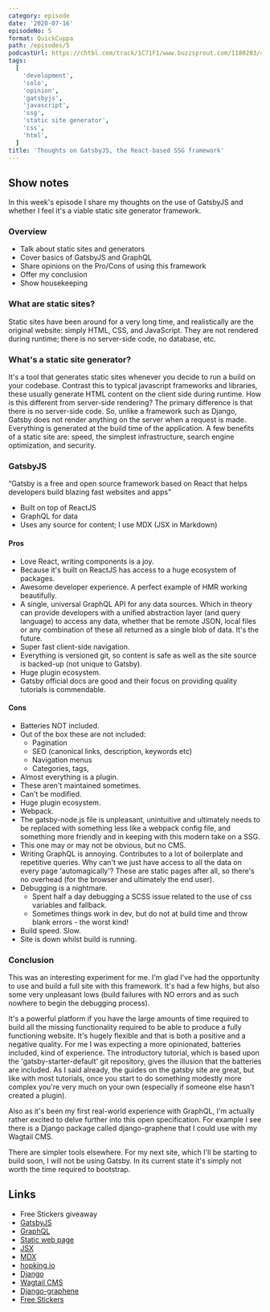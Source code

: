 ```yaml
---
category: episode
date: '2020-07-16'
episodeNo: 5
format: QuickCuppa
path: /episodes/5
podcastUrl: https://chtbl.com/track/1C71F1/www.buzzsprout.com/1180283/4590401-quickcuppa-thoughts-on-gatsbyjs-the-react-based-ssg-framework.mp3
tags:
  [
    'development',
    'solo',
    'opinion',
    'gatsbyjs',
    'javascript',
    'ssg',
    'static site generator',
    'css',
    'html',
  ]
title: 'Thoughts on GatsbyJS, the React-based SSG framework'
---
```


## Show notes

In this week's episode I share my thoughts on the use of GatsbyJS and whether I feel it's a viable static site generator framework.

### Overview

- Talk about static sites and generators
- Cover basics of GatsbyJS and GraphQL
- Share opinions on the Pro/Cons of using this framework
- Offer my conclusion
- Show housekeeping

### What are static sites?

Static sites have been around for a very long time, and realistically are the original website: simply HTML, CSS, and JavaScript. They are not rendered during runtime; there is no server-side code, no database, etc.

### What's a static site generator?

It's a tool that generates static sites whenever you decide to run a build on your codebase.
Contrast this to typical javascript frameworks and libraries, these usually generate HTML content on the client side during runtime.
How is this different from server-side rendering? The primary difference is that there is no server-side code. So, unlike a framework such as Django, Gatsby does not render anything on the server when a request is made. Everything is generated at the build time of the application.
A few benefits of a static site are: speed, the simplest infrastructure, search engine optimization, and security.

### GatsbyJS

“Gatsby is a free and open source framework based on React that helps developers build blazing fast websites and apps”

- Built on top of ReactJS
- GraphQL for data
- Uses any source for content; I use MDX (JSX in Markdown)

#### Pros

- Love React, writing components is a joy.
- Because it's built on ReactJS has access to a huge ecosystem of packages.
- Awesome developer experience. A perfect example of HMR working beautifully.
- A single, universal GraphQL API for any data sources. Which in theory can provide developers with a unified abstraction layer (and query language) to access any data, whether that be remote JSON, local files or any combination of these all returned as a single blob of data. It's the future.
- Super fast client-side navigation.
- Everything is versioned git, so content is safe as well as the site source is backed-up (not unique to Gatsby).
- Huge plugin ecosystem.
- Gatsby official docs are good and their focus on providing quality tutorials is commendable.

#### Cons

- Batteries NOT included.
- Out of the box these are not included:
  - Pagination
  - SEO (canonical links, description, keywords etc)
  - Navigation menus
  - Categories, tags,
- Almost everything is a plugin.
- These aren't maintained sometimes.
- Can't be modified.
- Huge plugin ecosystem.
- Webpack.
- The gatsby-node.js file is unpleasant, unintuitive and ultimately needs to be replaced with something less like a webpack config file, and something more friendly and in keeping with this modern take on a SSG.
- This one may or may not be obvious, but no CMS.
- Writing GraphQL is annoying. Contributes to a lot of boilerplate and repetitive queries. Why can't we just have access to all the data on every page 'automagically'? These are static pages after all, so there's no overhead (for the browser and ultimately the end user).
- Debugging is a nightmare.
  - Spent half a day debugging a SCSS issue related to the use of css variables and fallback.
  - Sometimes things work in dev, but do not at build time and throw blank errors - the worst kind!
- Build speed. Slow.
- Site is down whilst build is running.

### Conclusion

This was an interesting experiment for me. I'm glad I've had the opportunity to use and build a full site with this framework. It's had a few highs, but also some very unpleasant lows (build failures with NO errors and as such nowhere to begin the debugging process).

It's a powerful platform if you have the large amounts of time required to build all the missing functionality required to be able to produce a fully functioning website. It's hugely flexible and that is both a positive and a negative quality. For me I was expecting a more opinionated, batteries included, kind of experience. The introductory tutorial, which is based upon the 'gatsby-starter-default' git repository, gives the illusion that the batteries are included. As I said already, the guides on the gatsby site are great, but like with most tutorials, once you start to do something modestly more complex you're very much on your own (especially if someone else hasn't created a plugin).

Also as it's been my first real-world experience with GraphQL, I'm actually rather excited to delve further into this open specification. For example I see there is a Django package called django-graphene that I could use with my Wagtail CMS.

There are simpler tools elsewhere. For my next site, which I'll be starting to build soon, I will not be using Gatsby. In its current state it's simply not worth the time required to bootstrap.

## Links

- <Link to="/journal/free-stickers">Free Stickers giveaway</Link>
- [GatsbyJS](https://www.gatsbyjs.org/)
- [GraphQL](https://graphql.org/)
- [Static web page](https://en.wikipedia.org/wiki/Static_web_page)
- [JSX](https://reactjs.org/docs/introducing-jsx.html)
- [MDX](https://mdxjs.com/)
- [hopking.io](https://hopking.io/)
- [Django](https://www.djangoproject.com/)
- [Wagtail CMS](https://wagtail.io/)
- [Django-graphene](https://docs.graphene-python.org/projects/django/en/latest/)
- [Free Stickers](https://uitherapy.fm/journal/free-stickers/)
